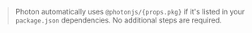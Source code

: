 > Photon automatically uses <code>@photonjs/{props.pkg}</code> if it's listed in your `package.json` dependencies. No additional steps are required.

